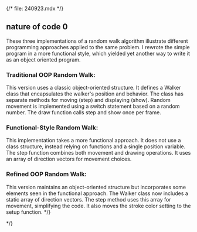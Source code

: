{/* file: 240923.mdx */}


## nature of code 0
These three implementations of a random walk algorithm illustrate different programming approaches applied to the same problem. I rewrote the simple program in a more functional style, which yielded yet another way to write it as an object oriented program.


### Traditional OOP Random Walk:
This version uses a classic object-oriented structure. It defines a Walker class that encapsulates the walker's position and behavior. The class has separate methods for moving (step) and displaying (show). Random movement is implemented using a switch statement based on a random number. The draw function calls step and show once per frame.


<SketchCDN type="p5" src="natureofcode0_orig.js" id="natureofcode0_orig"/>
<CodeSnippet src="natureofcode0_orig.ts" lang="typescript"/>

### Functional-Style Random Walk:
This implementation takes a more functional approach. It does not use a class structure, instead relying on functions and a single position variable. The step function combines both movement and drawing operations. It uses an array of direction vectors for movement choices.


<SketchCDN type="p5" src="natureofcode0_func.js" id="natureofcode0_func"/>
<CodeSnippet src="natureofcode0_func.ts" lang="typescript"/>

### Refined OOP Random Walk:
This version maintains an object-oriented structure but incorporates some elements seen in the functional approach. The Walker class now includes a static array of direction vectors. The step method uses this array for movement, simplifying the code. It also moves the stroke color setting to the setup function. */}


<SketchCDN type="p5" src="natureofcode0.js" id="natureofcode0"/> */}

<CodeSnippet src="natureofcode0.ts" lang="typescript"/>